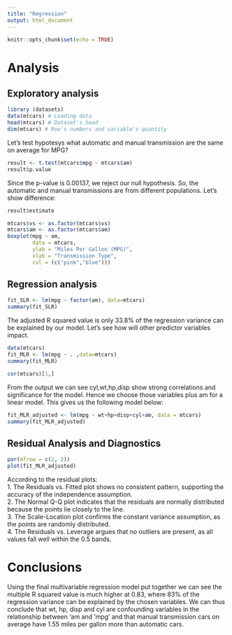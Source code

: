 ```yaml
---
title: "Regression"
output: html_document
---
```


```r
knitr::opts_chunk$set(echo = TRUE)
```

# Analysis

## Exploratory analysis

```r
library (datasets)
data(mtcars) # Loading data
head(mtcars) # Dataset's head
dim(mtcars) # Row's numbers and variable's quantity 
```

Let's test hypotesys what automatic and manual transmission are the same on average for MPG?
```r
result <- t.test(mtcars$mpg ~ mtcars$am) 
result$p.value
``` 

Since the p-value is 0.00137, we reject our null hypothesis. So, the automatic and manual transmissions are from different populations. Let's show difference:

```r
result$estimate
``` 

```r
mtcars$vs <- as.factor(mtcars$vs)
mtcars$am <- as.factor(mtcars$am)
boxplot(mpg ~ am, 
        data = mtcars, 
        ylab = "Miles Per Gallon (MPG)", 
        xlab = "Transmission Type",
        col = (c("pink","blue")))
```

## Regression analysis

```r
fit_SLR <- lm(mpg ~ factor(am), data=mtcars)
summary(fit_SLR)
```  

The adjusted R squared value is only 33.8% of the regression variance can be explained by our model. 
Let's see how will other predictor variables impact.

```r
data(mtcars)
fit_MLR <- lm(mpg ~ . ,data=mtcars)
summary(fit_MLR)
```

```r
cor(mtcars)[1,]
```
From the  output we can see cyl,wt,hp,disp show strong correlations and significance for the model. Hence we choose those variables plus am for a linear model. This gives us the following model below:

```r
fit_MLR_adjusted <- lm(mpg ~ wt+hp+disp+cyl+am, data = mtcars)
summary(fit_MLR_adjusted)
```

## Residual Analysis and Diagnostics

```r
par(mfrow = c(2, 2))
plot(fit_MLR_adjusted)
```

According to the residual plots:  
1. The Residuals vs. Fitted plot shows no consistent pattern, supporting the accuracy of the independence assumption.  
2. The Normal Q-Q plot indicates that the residuals are normally distributed because the points lie closely to the line.  
3. The Scale-Location plot confirms the constant variance assumption, as the points are randomly distributed.  
4. The Residuals vs. Leverage argues that no outliers are present, as all values fall well within the 0.5 bands.  

# Conclusions 
Using the final multivariable regression model put together we can see the multiple R squared value is much higher at 0.83, where 83% of the regression variance can be explained by the chosen variables. We can thus conclude that wt, hp, disp and cyl are confounding variables in the relationship between 'am and 'mpg' and that manual transmission cars on average have 1.55 miles per gallon more than automatic cars.